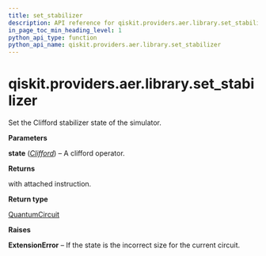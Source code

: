 ```yaml
---
title: set_stabilizer
description: API reference for qiskit.providers.aer.library.set_stabilizer
in_page_toc_min_heading_level: 1
python_api_type: function
python_api_name: qiskit.providers.aer.library.set_stabilizer
---
```


# qiskit.providers.aer.library.set\_stabilizer

<Function id="qiskit.providers.aer.library.set_stabilizer" github="https://github.com/qiskit/qiskit-aer/tree/stable/0.8/qiskit/providers/aer/library/set_instructions/set_stabilizer.py" signature="set_stabilizer(self, state)">
  Set the Clifford stabilizer state of the simulator.

  **Parameters**

  **state** ([*Clifford*](qiskit.quantum_info.Clifford "qiskit.quantum_info.Clifford")) – A clifford operator.

  **Returns**

  with attached instruction.

  **Return type**

  [QuantumCircuit](qiskit.circuit.QuantumCircuit "qiskit.circuit.QuantumCircuit")

  **Raises**

  **ExtensionError** – If the state is the incorrect size for the current circuit.
</Function>

